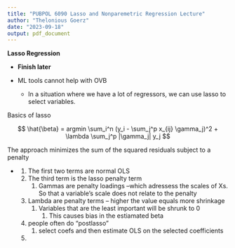 ```yaml
---
title: "PUBPOL 6090 Lasso and Nonparemetric Regression Lecture"
author: "Thelonious Goerz"
date: "2023-09-18"
output: pdf_document
---
```


**Lasso Regression**

-   **Finish later**

<!-- -->

-   ML tools cannot help with OVB

    -   In a situation where we have a lot of regressors, we can use lasso to select variables.

Basics of lasso

$$
\hat{\beta} = argmin \sum_i^n (y_i - \sum_j^p x_{ij} \gamma_j)^2 + \lambda \sum_j^p |\gamma_j| y_j
$$

The approach minimizes the sum of the squared residuals subject to a penalty

-   <div>

    1.  The first two terms are normal OLS
    2.  The third term is the lasso penalty term
        1.  Gammas are penalty loadings --which adressess the scales of Xs. So that a variable's scale does not relate to the penalty
    3.  Lambda are penalty terms -- higher the value equals more shrinkage
        1.  Variables that are the least important will be shrunk to 0
            1.  This causes bias in the estiamated beta
    4.  people often do "postlasso"
        1.  select coefs and then estimate OLS on the selected coefficients
    5.  

    </div>
